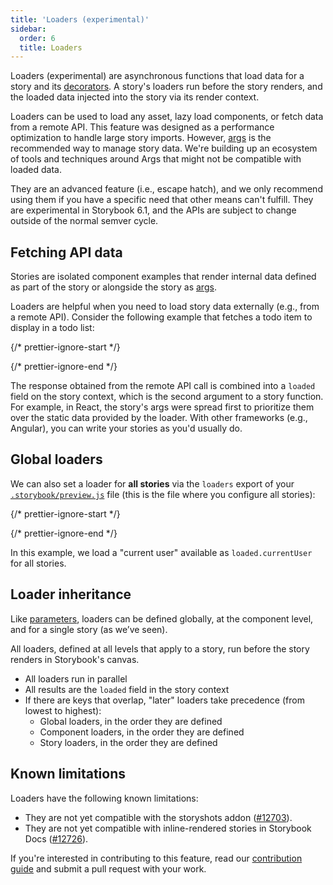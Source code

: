 ```yaml
---
title: 'Loaders (experimental)'
sidebar:
  order: 6
  title: Loaders
---
```


Loaders (experimental) are asynchronous functions that load data for a story and its [decorators](./decorators.mdx). A story's loaders run before the story renders, and the loaded data injected into the story via its render context.

Loaders can be used to load any asset, lazy load components, or fetch data from a remote API. This feature was designed as a performance optimization to handle large story imports. However, [args](./args.mdx) is the recommended way to manage story data. We're building up an ecosystem of tools and techniques around Args that might not be compatible with loaded data.

They are an advanced feature (i.e., escape hatch), and we only recommend using them if you have a specific need that other means can't fulfill. They are experimental in Storybook 6.1, and the APIs are subject to change outside of the normal semver cycle.

## Fetching API data

Stories are isolated component examples that render internal data defined as part of the story or alongside the story as [args](./args.mdx).

Loaders are helpful when you need to load story data externally (e.g., from a remote API). Consider the following example that fetches a todo item to display in a todo list:

{/* prettier-ignore-start */}

<CodeSnippets path="loader-story.md" />

{/* prettier-ignore-end */}

The response obtained from the remote API call is combined into a `loaded` field on the story context, which is the second argument to a story function. For example, in React, the story's args were spread first to prioritize them over the static data provided by the loader. With other frameworks (e.g., Angular), you can write your stories as you'd usually do.

## Global loaders

We can also set a loader for **all stories** via the `loaders` export of your [`.storybook/preview.js`](../configure/overview.mdx#configure-story-rendering) file (this is the file where you configure all stories):

{/* prettier-ignore-start */}

<CodeSnippets path="storybook-preview-global-loader.md" />

{/* prettier-ignore-end */}

In this example, we load a "current user" available as `loaded.currentUser` for all stories.

## Loader inheritance

Like [parameters](./parameters.mdx), loaders can be defined globally, at the component level, and for a single story (as we’ve seen).

All loaders, defined at all levels that apply to a story, run before the story renders in Storybook's canvas.

* All loaders run in parallel
* All results are the `loaded` field in the story context
* If there are keys that overlap, "later" loaders take precedence (from lowest to highest):
  * Global loaders, in the order they are defined
  * Component loaders, in the order they are defined
  * Story loaders, in the order they are defined

## Known limitations

Loaders have the following known limitations:

* They are not yet compatible with the storyshots addon ([#12703](https://github.com/storybookjs/storybook/issues/12703)).
* They are not yet compatible with inline-rendered stories in Storybook Docs ([#12726](https://github.com/storybookjs/storybook/issues/12726)).

If you're interested in contributing to this feature, read our [contribution guide](../contribute/how-to-contribute.mdx) and submit a pull request with your work.
